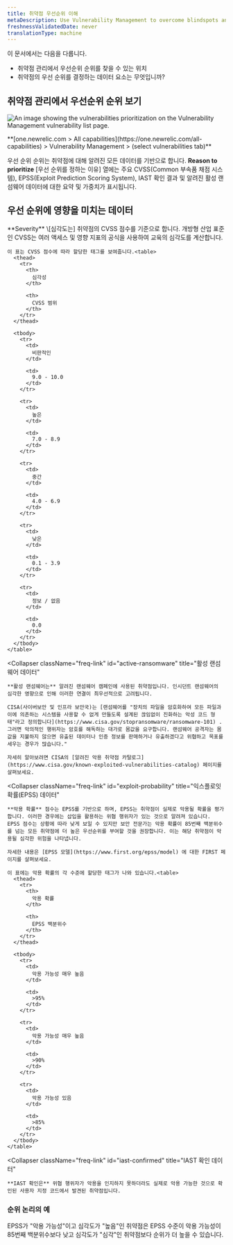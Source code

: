 ```yaml
---
title: 취약점 우선순위 이해
metaDescription: Use Vulnerability Management to overcome blindspots and assign remediation to developers as a security team.
freshnessValidatedDate: never
translationType: machine
---
```



이 문서에서는 다음을 다룹니다.

* 취약점 관리에서 우선순위 순위를 찾을 수 있는 위치
* 취약점의 우선 순위를 결정하는 데이터 요소는 무엇입니까?

## 취약점 관리에서 우선순위 순위 보기

<img
  title="Vulnerability Management prioritization"
  alt="An image showing the vulnerabilities prioritization on the Vulnerability Management vulnerability list page."
  src={vmPriority}
/>

<figcaption>
  <DoNotTranslate>
    **[one.newrelic.com > All capabilities](https://one.newrelic.com/all-capabilities) > Vulnerability Management > (select vulnerabilities tab)**
  </DoNotTranslate>
</figcaption>

우선 순위 순위는 취약점에 대해 알려진 모든 데이터를 기반으로 합니다. **Reason to prioritize** \[우선 순위를 정하는 이유] 열에는 주요 CVSS(Common 부속품 채점 시스템), EPSS(Exploit Prediction Scoring System), IAST 확인 결과 및 알려진 활성 랜섬웨어 데이터에 대한 요약 및 가중치가 표시됩니다.

## 우선 순위에 영향을 미치는 데이터

<CollapserGroup>
  <Collapser
    className="freq-link"
    id="severity"
    title="심각도 데이터"
  >
    **Severity** \[심각도는] 취약점의 CVSS 점수를 기준으로 합니다. 개방형 산업 표준인 CVSS는 여러 액세스 및 영향 지표의 공식을 사용하여 교육의 심각도를 계산합니다.

    이 표는 CVSS 점수에 따라 할당한 태그를 보여줍니다.<table>
      <thead>
        <tr>
          <th>
            심각성
          </th>

          <th>
            CVSS 범위
          </th>
        </tr>
      </thead>

      <tbody>
        <tr>
          <td>
            비판적인
          </td>

          <td>
            9.0 - 10.0
          </td>
        </tr>

        <tr>
          <td>
            높은
          </td>

          <td>
            7.0 - 8.9
          </td>
        </tr>

        <tr>
          <td>
            중간
          </td>

          <td>
            4.0 - 6.9
          </td>
        </tr>

        <tr>
          <td>
            낮은
          </td>

          <td>
            0.1 - 3.9
          </td>
        </tr>

        <tr>
          <td>
            정보 / 없음
          </td>

          <td>
            0.0
          </td>
        </tr>
      </tbody>
    </table>
  </Collapser>

  <Collapser
    className="freq-link"
    id="active-ransomware"
    title="활성 랜섬웨어 데이터"
  >
    **활성 랜섬웨어는** 알려진 랜섬웨어 캠페인에 사용된 취약점입니다. 인시던트 랜섬웨어의 심각한 영향으로 인해 이러한 연결이 최우선적으로 고려됩니다.

    CISA(사이버보안 및 인프라 보안국)는 [랜섬웨어를 "장치의 파일을 암호화하여 모든 파일과 이에 의존하는 시스템을 사용할 수 없게 만들도록 설계된 끊임없이 진화하는 악성 코드 형태"라고 정의합니다](https://www.cisa.gov/stopransomware/ransomware-101) . 그러면 악의적인 행위자는 암호를 해독하는 대가로 몸값을 요구합니다. 랜섬웨어 공격자는 몸값을 지불하지 않으면 유출된 데이터나 인증 정보를 판매하거나 유출하겠다고 위협하고 목표를 세우는 경우가 많습니다."

    자세히 알아보려면 CISA의 [알려진 악용 취약점 카탈로그](https://www.cisa.gov/known-exploited-vulnerabilities-catalog) 페이지를 살펴보세요.
  </Collapser>

  <Collapser
    className="freq-link"
    id="exploit-probability"
    title="익스플로잇 확률(EPSS) 데이터"
  >
    **악용 확률** 점수는 EPSS를 기반으로 하며, EPSS는 취약점이 실제로 악용될 확률을 평가합니다. 이러한 경우에는 삽입을 활용하는 위협 행위자가 있는 것으로 알려져 있습니다. EPSS 점수는 상황에 따라 낮게 보일 수 있지만 보안 전문가는 악용 확률이 85번째 백분위수를 넘는 모든 취약점에 더 높은 우선순위를 부여할 것을 권장합니다. 이는 해당 취약점이 악용될 심각한 위험을 나타냅니다.

    자세한 내용은 [EPSS 모델](https://www.first.org/epss/model) 에 대한 FIRST 페이지를 살펴보세요.

    이 표에는 악용 확률의 각 수준에 할당한 태그가 나와 있습니다.<table>
      <thead>
        <tr>
          <th>
            악용 확률
          </th>

          <th>
            EPSS 백분위수
          </th>
        </tr>
      </thead>

      <tbody>
        <tr>
          <td>
            악용 가능성 매우 높음
          </td>

          <td>
            >95%
          </td>
        </tr>

        <tr>
          <td>
            악용 가능성 매우 높음
          </td>

          <td>
            >90%
          </td>
        </tr>

        <tr>
          <td>
            악용 가능성 있음
          </td>

          <td>
            >85%
          </td>
        </tr>
      </tbody>
    </table>
  </Collapser>

  <Collapser
    className="freq-link"
    id="iast-confirmed"
    title="IAST 확인 데이터"
  >
    **IAST 확인은** 위협 행위자가 악용을 인지하지 못하더라도 실제로 악용 가능한 것으로 확인된 사용자 지정 코드에서 발견된 취약점입니다.
  </Collapser>
</CollapserGroup>

### 순위 논리의 예

EPSS가 "악용 가능성"이고 심각도가 "높음"인 취약점은 EPSS 수준이 악용 가능성이 85번째 백분위수보다 낮고 심각도가 "심각"인 취약점보다 순위가 더 높을 수 있습니다.